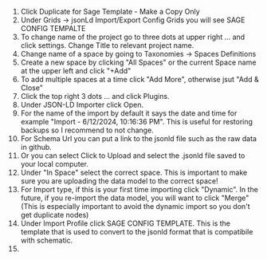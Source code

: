 1. Click Duplicate for Sage Template - Make a Copy Only
2. Under Grids -> jsonLd Import/Export Config Grids you will see SAGE CONFIG TEMPALTE
3. To change name of the project go to three dots at upper right ... and click settings. Change Title to relevant project name. 
4. Change name of a space by going to Taxonomies -> Spaces Definitions
5. Create a new space by clicking "All Spaces" or the current Space name at the upper left and click "+Add"
6. To add multiple spaces at a time click "Add More", otherwise jsut "Add & Close"
7. Click the top right 3 dots ... and click Plugins.
8. Under JSON-LD Importer click Open.
9. For the name of the import by default it says the date and time for example "Import - 6/12/2024, 10:16:36 PM". This is useful for restoring backups so I recommend to not change.
10. For Schema Url you can put a link to the jsonld file such as the raw data in github.
11. Or you can select Click to Upload and select the .jsonld file saved to your local computer.
12. Under "In Space" select the correct space. This is important to make sure you are uploading the data model to the correct space!
13. For Import type, if this is your first time importing click "Dynamic". In the future, if you re-import the data model, you will want to click "Merge" (This is especially important to avoid the dynamic import so you don't get duplicate nodes)
14. Under Import Profile click SAGE CONFIG TEMPLATE.  This is the template that is used to convert to the jsonld format that is compatibile with schematic. 
15. 
